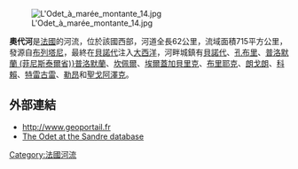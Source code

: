 [[Image:L'Odet_à_marée_montante_14.jpg|right]]

{{coord|47|51|45|N|4|6|9|W|display=title}}

'''奧代河'''是[[法國|法國]]的河流，位於該國西部，河道全長62公里，流域面積715平方公里，發源自[[布列塔尼|布列塔尼]]，最終在[[貝諾代|貝諾代]]注入[[大西洋|大西洋]]，河畔城鎮有[[貝諾代|貝諾代]]、[[孔布里|孔布里]]、[[普洛默蘭_(菲尼斯泰爾省)}普洛默蘭|普洛默蘭 (菲尼斯泰爾省)}普洛默蘭]]、[[坎佩爾|坎佩爾]]、[[埃爾蓋加貝里克|埃爾蓋加貝里克]]、[[布里耶克|布里耶克]]、[[朗戈朗|朗戈朗]]、[[科賴|科賴]]、[[特雷古雷_(菲尼斯泰爾省)|特雷古雷]]、[[勒昂_(菲尼斯泰爾省)|勒昂]]和[[聖戈阿澤克_(菲尼斯泰爾省)|聖戈阿澤克]]。

==外部連結==
*http://www.geoportail.fr{{Wayback|url=http://www.geoportail.fr/ |date=20101215171356 }}
*[http://sandre.eaufrance.fr/app/chainage/courdo/htm/J4--019-.php?cg=J4--019- The Odet at the Sandre database]{{Dead link}}

{{France-geo-stub}}
[[Category:法國河流|Category:法國河流]]